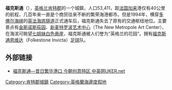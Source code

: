 {{Infobox UK place
|country                  = England
|static_image             = [[File:fstone.jpg|240px]]
|static_image_caption     = Folkestone Harbour viewed from the Golf Course
|official_name            = Folkestone
|latitude = 51.081
|longitude = 1.166
|label_position           = top
|population              = 46,698
|population_ref          = (2011)<ref>{{cite web|url=http://www.neighbourhood.statistics.gov.uk/dissemination/LeadKeyFigures.do?a=7&b=11123508&c=Folkestone&d=16&e=62&g=6438231&i=1001x1003x1032x1004&m=0&r=1&s=1444041071146&enc=1|title=Town population 2011|accessdate=5 October 2015|archive-url=https://web.archive.org/web/20160304100632/http://www.neighbourhood.statistics.gov.uk/dissemination/LeadKeyFigures.do?a=7&b=11123508&c=Folkestone&d=16&e=62&g=6438231&i=1001x1003x1032x1004&m=0&r=1&s=1444041071146&enc=1|archive-date=2016-03-04|dead-url=yes}}</ref>
|shire_district           = [[Shepway|Shepway]]
|shire_county = [[肯特郡|肯特郡]]
|region = 英格兰东南
|constituency_westminster = [[Folkestone_and_Hythe_(UK_Parliament_constituency)|Folkestone and Hythe]]
|post_town                = FOLKESTONE
|postcode_district        = CT18, CT19, CT20, CT50
|postcode_area            = CT
|dial_code                = 01303
|os_grid_reference        = TR218361
|london_distance          = {{convert|71.3|mi|km|abbr=on}}
}}
'''福克斯通'''（{{lang-en|Folkestone}}），[[英格兰|英格兰]][[肯特郡|肯特郡]]的一个城鎮，人口53,411，距[[法国|法国]][[加来|加来]]港仅有40公里的航程，几百年来一直是个商贸往来不断的繁荣海港都市。但是1994年，横穿[[多佛尔海峡|多佛尔海峡]]的[[英法海底隧道|英法海底隧道]]正式通车后，福克斯通失去了原有的交通枢纽地位。主要景点有[[金斯诺斯荻园|金斯诺斯荻园]]、[[新麦特罗波艺术中心|新麦特罗波艺术中心]]（The New Metropole Art Center）、在海滨可眺望[[七姐妹白色悬崖|七姐妹白色悬崖]]，福克斯通被人们誉为“英格兰的花园”。拥有[[福克斯通恩维达|福克斯通恩维达]]（Folkestone Invicta）[[足球|足球]]队。

== 外部链接 ==
*[https://web.archive.org/web/20081201133501/http://www.uker.net/Article/tour/uk/200606/8111.html 福克斯通—昔日繁华港口 今朝创意特区 中英网UKER.net]

<!-- 本調用由 {{subst:Uncategorized/auto}} 自動產生。 -->

{{Authority control}}
[[Category:肯特郡城鎮|Category:肯特郡城鎮]]
[[Category:英格蘭海邊度假地|Category:英格蘭海邊度假地]]
